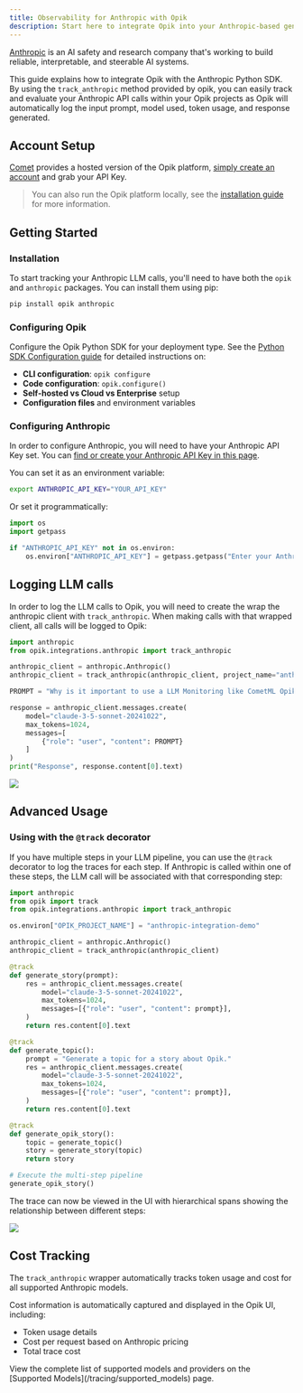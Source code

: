 ```yaml
---
title: Observability for Anthropic with Opik
description: Start here to integrate Opik into your Anthropic-based genai application for end-to-end LLM observability, unit testing, and optimization.
---
```


[Anthropic](https://www.anthropic.com/) is an AI safety and research company that's working to build reliable, interpretable, and steerable AI systems.

This guide explains how to integrate Opik with the Anthropic Python SDK. By using the `track_anthropic` method provided by opik, you can easily track and evaluate your Anthropic API calls within your Opik projects as Opik will automatically log the input prompt, model used, token usage, and response generated.

## Account Setup

[Comet](https://www.comet.com/site?from=llm&utm_source=opik&utm_medium=colab&utm_content=anthropic&utm_campaign=opik) provides a hosted version of the Opik platform, [simply create an account](https://www.comet.com/signup?from=llm&utm_source=opik&utm_medium=colab&utm_content=anthropic&utm_campaign=opik) and grab your API Key.

> You can also run the Opik platform locally, see the [installation guide](https://www.comet.com/docs/opik/self-host/overview/?from=llm&utm_source=opik&utm_medium=colab&utm_content=anthropic&utm_campaign=opik) for more information.

## Getting Started

### Installation

To start tracking your Anthropic LLM calls, you'll need to have both the `opik` and `anthropic` packages. You can install them using pip:

```bash
pip install opik anthropic
```

### Configuring Opik

Configure the Opik Python SDK for your deployment type. See the [Python SDK Configuration guide](/tracing/sdk_configuration) for detailed instructions on:

- **CLI configuration**: `opik configure`
- **Code configuration**: `opik.configure()`
- **Self-hosted vs Cloud vs Enterprise** setup
- **Configuration files** and environment variables

### Configuring Anthropic

In order to configure Anthropic, you will need to have your Anthropic API Key set. You can [find or create your Anthropic API Key in this page](https://console.anthropic.com/settings/keys).

You can set it as an environment variable:

```bash {pytest_codeblocks_skip=true}
export ANTHROPIC_API_KEY="YOUR_API_KEY"
```

Or set it programmatically:

```python
import os
import getpass

if "ANTHROPIC_API_KEY" not in os.environ:
    os.environ["ANTHROPIC_API_KEY"] = getpass.getpass("Enter your Anthropic API key: ")
```

## Logging LLM calls

In order to log the LLM calls to Opik, you will need to create the wrap the anthropic client with `track_anthropic`. When making calls with that wrapped client, all calls will be logged to Opik:

```python
import anthropic
from opik.integrations.anthropic import track_anthropic

anthropic_client = anthropic.Anthropic()
anthropic_client = track_anthropic(anthropic_client, project_name="anthropic-integration-demo")

PROMPT = "Why is it important to use a LLM Monitoring like CometML Opik tool that allows you to log traces and spans when working with Anthropic LLM Models?"

response = anthropic_client.messages.create(
    model="claude-3-5-sonnet-20241022",
    max_tokens=1024,
    messages=[
        {"role": "user", "content": PROMPT}
    ]
)
print("Response", response.content[0].text)
```

<Frame>
  <img src="/img/cookbook/anthropic_trace_cookbook.png" />
</Frame>

## Advanced Usage

### Using with the `@track` decorator

If you have multiple steps in your LLM pipeline, you can use the `@track` decorator to log the traces for each step. If Anthropic is called within one of these steps, the LLM call will be associated with that corresponding step:

```python
import anthropic
from opik import track
from opik.integrations.anthropic import track_anthropic

os.environ["OPIK_PROJECT_NAME"] = "anthropic-integration-demo"

anthropic_client = anthropic.Anthropic()
anthropic_client = track_anthropic(anthropic_client)

@track
def generate_story(prompt):
    res = anthropic_client.messages.create(
        model="claude-3-5-sonnet-20241022",
        max_tokens=1024,
        messages=[{"role": "user", "content": prompt}],
    )
    return res.content[0].text

@track
def generate_topic():
    prompt = "Generate a topic for a story about Opik."
    res = anthropic_client.messages.create(
        model="claude-3-5-sonnet-20241022",
        max_tokens=1024,
        messages=[{"role": "user", "content": prompt}],
    )
    return res.content[0].text

@track
def generate_opik_story():
    topic = generate_topic()
    story = generate_story(topic)
    return story

# Execute the multi-step pipeline
generate_opik_story()
```

The trace can now be viewed in the UI with hierarchical spans showing the relationship between different steps:

<Frame>
  <img src="/img/cookbook/anthropic_trace_decorator_cookbook.png" />
</Frame>

## Cost Tracking

The `track_anthropic` wrapper automatically tracks token usage and cost for all supported Anthropic models.

Cost information is automatically captured and displayed in the Opik UI, including:

- Token usage details
- Cost per request based on Anthropic pricing
- Total trace cost

<Tip>
  View the complete list of supported models and providers on the [Supported Models](/tracing/supported_models) page.
</Tip>
